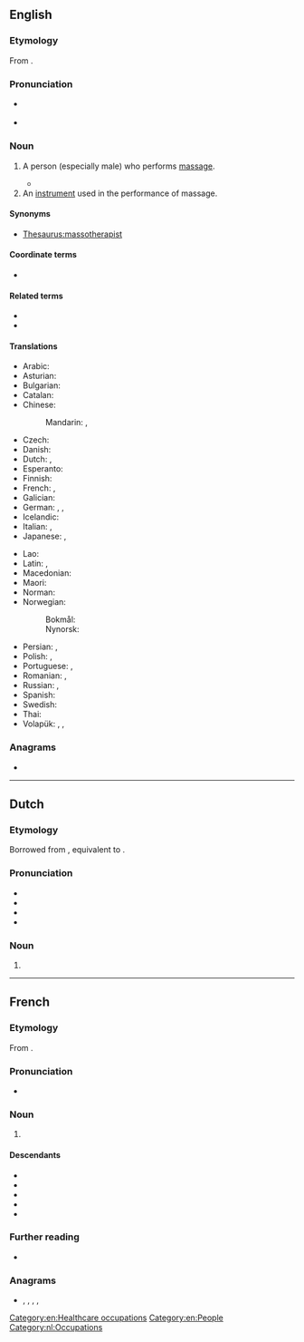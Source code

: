 {{also|Masseur}}
==English==

===Etymology===
From {{bor|en|fr|masseur}}.

===Pronunciation===
* {{a|UK}} {{IPA|en|/məˈsɜː/}}
* {{a|US}} {{IPA|en|/məˈsuːɹ/|/məˈsɚ/}}

===Noun===
{{head|en|noun|plural|masseurs|feminine|masseuse}}

# {{lb|en|massage}} A person (especially male) who performs [[massage]].
#* {{quote-book|en|year=1978|author=Ted Bistroff|title=Massage Parlor Stud|passage=You each get a regular massage by a naked '''masseur'''.}}
# An [[instrument]] used in the performance of massage. <!--Webster 1913 supplement-->

====Synonyms====
* [[Thesaurus:massotherapist]]

====Coordinate terms====
* {{l|en|masseuse}}

====Related terms====
* {{l|en|massage}}
* {{l|en|masseuse}}

====Translations====
{{trans-top|a person who performs massage}}
* Arabic: {{t|ar|مُدَلِّك|m}}
* Asturian: {{t|ast|masaxista|m|f}}
* Bulgarian: {{t+|bg|масажи́ст|m}}
* Catalan: {{t|ca|massatgista|m|f}}
* Chinese:
*: Mandarin: {{t+|cmn|按摩師|sc=Hani}}, {{t+|cmn|按摩师|tr=ànmóshī|sc=Hani}}
* Czech: {{t+|cs|masér|m}}
* Danish: {{t+|da|massør|c}}
* Dutch: {{t+|nl|masseur|m}}, {{t+|nl|masseuse|f}}
* Esperanto: {{t|eo|masaĝisto}}
* Finnish: {{t+|fi|hieroja}}
* French: {{t+|fr|masseur|m}}, {{t+|fr|masseuse|f}}
* Galician: {{t|gl|masaxista|m|f}}
* German: {{t+|de|Masseur|m}}, {{t+|de|Masseurin|f}}, {{t+|de|Masseuse|f}} {{qualifier|dated feminine form or sexual connotation}}
* Icelandic: {{t|is|nuddari|m}}
* Italian: {{t+|it|massaggiatore|m}}, {{t|it|massaggiatrice|f}}
* Japanese: {{t|ja|マッサージ師|tr=massāji-shi|sc=Jpan}}, {{t+|ja|按摩|tr=あんま, anma|sc=Jpan}}
{{trans-mid}}
* Lao: {{t|lo|ຫມໍນວດ}}
* Latin: {{t|la|trāctātor|m}}, {{t|la|unctor|m}}
* Macedonian: {{t|mk|масер|m}}
* Maori: {{t|mi|kaikōmuru}}
* Norman: {{t|nrf|masseux|m}}
* Norwegian:
*: Bokmål: {{t|nb|massør|m}}
*: Nynorsk: {{t|nn|massør|m}}
* Persian: {{t+|fa|ماساژور|tr=mâsâžor|sc=fa-Arab}}, {{t+|fa|ماسور|tr=mâsor|sc=fa-Arab}} {{qualifier|male or female, rare}}
* Polish: {{t+|pl|masażysta|m}}, {{t+|pl|masażystka|f}}
* Portuguese: {{t+|pt|massagista|m|f}}, {{t|pt|massageador|m}}
* Romanian: {{t+|ro|maseur|m}}, {{t|ro|maseuză|f}}
* Russian: {{t+|ru|массажи́ст|m}}, {{t+|ru|массажи́стка|f}}
* Spanish: {{t+|es|masajista|m|f}}
* Swedish: {{t+|sv|massör|c}}
* Thai: {{t|th|หมอนวด}}
* Volapük: {{t|vo|masetan|m|f}}, {{t|vo|himasetan|m}}, {{t|vo|jimasetan|f}}
{{trans-bottom}}

===Anagrams===
* {{anagrams|en|a=aemrssu|Erasmus|Mausers|Semraus|amusers|assumer}}

[[Category:en:Healthcare occupations]]
[[Category:en:People]]

----

==Dutch==

===Etymology===
Borrowed from {{bor|nl|fr|masseur}}, equivalent to {{af|nl|masseren|-eur}}.

===Pronunciation===
* {{IPA|nl|/mɑˈsøːr/}}
* {{audio|nl|Nl-masseur.ogg|Audio}}
* {{hyphenation|nl|mas|seur}}
* {{rhymes|nl|øːr}}

===Noun===
{{nl-noun|m|-s|masseurtje|f=masseuse}}

# {{l|en|masseur}}

[[Category:nl:Occupations]]

----

==French==

===Etymology===
From {{suffix|fr|masser|eur}}.

===Pronunciation===
* {{fr-IPA}}

===Noun===
{{fr-noun|m|f=masseuse}}

# {{lb|fr|massage}} {{l|en|masseur}}

====Descendants====
* {{desc|en|masseur|bor=1}}
* {{desc|cs|masér|bor=1}}
* {{desc|da|massør|bor=1}}
* {{desc|nl|masseur|bor=1}}
* {{desc|tr|masör|bor=1}}

===Further reading===
* {{R:TLFi}}

===Anagrams===
* {{l|fr|assumer}}, {{l|fr|mesuras}}, {{l|fr|murasse}}, {{l|fr|museras}}, {{l|fr|résumas}}